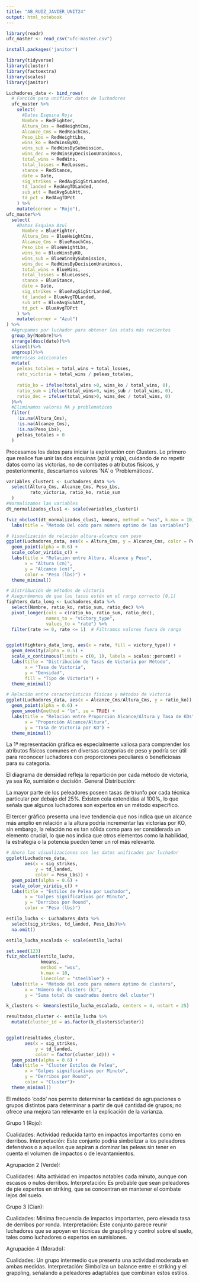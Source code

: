```yaml
---
title: "AB_RUIZ_JAVIER_UNIT24"
output: html_notebook
---
```


```r
library(readr)
ufc_master <- read_csv("ufc-master.csv")
```

```r
install.packages('janitor')

library(tidyverse)
library(cluster)
library(factoextra)
library(scales)
library(janitor)
```

```r
Luchadores_data <- bind_rows(
  # Función para unificar datos de luchadores
  ufc_master %>%
    select(
      #Datos Esquina Roja
      Nombre = RedFighter,
      Altura_Cms = RedHeightCms,
      Alcanze_Cms = RedReachCms,
      Peso_Lbs = RedWeightLbs,
      wins_ko = RedWinsByKO,
      wins_sub = RedWinsBySubmission,
      wins_dec = RedWinsByDecisionUnanimous,
      total_wins = RedWins,
      total_losses = RedLosses,
      stance = RedStance,
      date = Date,
      sig_strikes = RedAvgSigStrLanded,
      td_landed = RedAvgTDLanded,
      sub_att = RedAvgSubAtt,
      td_pct = RedAvgTDPct
    ) %>% 
    mutate(corner = "Rojo"),
ufc_master%>%
  select(
    #Datos Esquina Azul
      Nombre = BlueFighter,
      Altura_Cms = BlueHeightCms,
      Alcanze_Cms = BlueReachCms,
      Peso_Lbs = BlueWeightLbs,
      wins_ko = BlueWinsByKO,
      wins_sub = BlueWinsBySubmission,
      wins_dec = RedWinsByDecisionUnanimous,
      total_wins = BlueWins,
      total_losses = BlueLosses,
      stance = BlueStance,
      date = Date,
      sig_strikes = BlueAvgSigStrLanded,
      td_landed = BlueAvgTDLanded,
      sub_att = BlueAvgSubAtt,
      td_pct = BlueAvgTDPct
    ) %>% 
    mutate(corner = "Azul")
) %>%
  #Agrupamos por luchador para obtener las stats más recientes
  group_by(Nombre)%>%
  arrange(desc(date))%>%
  slice(1)%>%
  ungroup()%>%
  #Métricas adicionales
  mutate(
    peleas_totales = total_wins + total_losses,
    rato_victoria = total_wins / peleas_totales,
    
    ratio_ko = ifelse(total_wins >0, wins_ko / total_wins, 0),
    ratio_sum = ifelse(total_wins>0, wins_sub / total_wins, 0),
    ratio_dec = ifelse(total_wins>0, wins_dec / total_wins, 0)
  )%>%
  #Eliminamos valores NA y problematicos
  filter(
    !is.na(Altura_Cms),
    !is.na(Alcanze_Cms),
    !is.na(Peso_Lbs),
    peleas_totales > 0
  )
```

Procesamos los datos para iniciar la exploración con Clusters. Lo primero que realice fue unir las dos esquinas (azúl y roja), cuidando de no repetir datos como las victorias, no de combates o atributos físicos, y posteriormente, descartamos valores 'NA' o 'Problemáticos'.

```r
variables_cluster1 <- Luchadores_data %>% 
  select(Altura_Cms, Alcanze_Cms, Peso_Lbs,
         rato_victoria, ratio_ko, ratio_sum
  )
#Normalizamos las variables
dt_normalizados_clus1 <- scale(variables_cluster1)

fviz_nbclust(dt_normalizados_clus1, kmeans, method = "wss", k.max = 10) +
  labs(title = "Metodo Del codo para número optimo de las variables")

```

```r
# Visualización de relación altura-alcance con peso
ggplot(Luchadores_data, aes(x = Altura_Cms, y = Alcanze_Cms, color = Peso_Lbs)) +
  geom_point(alpha = 0.6) +
  scale_color_viridis_c() +
  labs(title = "Relación entre Altura, Alcance y Peso",
       x = "Altura (cm)",
       y = "Alcance (cm)",
       color = "Peso (lbs)") +
  theme_minimal()

# Distribución de métodos de victoria
# Asegurémonos de que las tasas estén en el rango correcto [0,1]
fighters_data_long <- Luchadores_data %>%
  select(Nombre, ratio_ko, ratio_sum, ratio_dec) %>%
  pivot_longer(cols = c(ratio_ko, ratio_sum, ratio_dec),
               names_to = "victory_type",
               values_to = "rate") %>%
  filter(rate >= 0, rate <= 1)  # Filtramos valores fuera de rango


ggplot(fighters_data_long, aes(x = rate, fill = victory_type)) +
  geom_density(alpha = 0.5) +
  scale_x_continuous(limits = c(0, 1), labels = scales::percent) +
  labs(title = "Distribución de Tasas de Victoria por Método",
       x = "Tasa de Victoria",
       y = "Densidad",
       fill = "Tipo de Victoria") +
  theme_minimal()

# Relación entre características físicas y métodos de victoria
ggplot(Luchadores_data, aes(x = Alcanze_Cms/Altura_Cms, y = ratio_ko)) +
  geom_point(alpha = 0.6) +
  geom_smooth(method = "lm", se = TRUE) +
  labs(title = "Relación entre Proporción Alcance/Altura y Tasa de KOs",
       x = "Proporción Alcance/Altura",
       y = "Tasa de Victoria por KO") +
  theme_minimal()
```

La 1ª representación gráfica es especialmente valiosa para comprender los atributos físicos comunes en diversas categorías de peso y podría ser útil para reconocer luchadores con proporciones peculiares o beneficiosas para su categoría.

El diagrama de densidad refleja la repartición por cada método de victoria, ya sea Ko, sumisión o decisión. General Distribución:

La mayor parte de los peleadores poseen tasas de triunfo por cada técnica particular por debajo del 25%. Existen cola extendidas al 100%, lo que señala que algunos luchadores son expertos en un método específico.

El tercer gráfico presenta una leve tendencia que nos indica que un alcance más amplio en relación a la altura podría incrementar las victorias por KO, sin embargo, la relación no es tan sólida como para ser considerada un elemento crucial, lo que nos indica que otros elementos como la habilidad, la estrategia o la potencia pueden tener un rol más relevante.

```r
# Ahora las visualizaciones con los datos unificados por luchador
ggplot(Luchadores_data, 
       aes(x = sig_strikes, 
           y = td_landed,
           color = Peso_Lbs)) +
  geom_point(alpha = 0.6) +
  scale_color_viridis_c() +
  labs(title = "Estilos de Pelea por Luchador",
       x = "Golpes Significativos por Minuto",
       y = "Derribos por Round",
       color = "Peso (lbs)")
```

```r
estilo_lucha <- Luchadores_data %>%
  select(sig_strikes, td_landed, Peso_Lbs)%>%
  na.omit()

estilo_lucha_escalada <- scale(estilo_lucha)

set.seed(123)
fviz_nbclust(estilo_lucha,
             kmeans,
             method = "wss",
             k.max = 10,
             linecolor = "steelblue") +
  labs(title = "Método del codo para número óptimo de clusters",
       x = "Número de clusters (k)",
       y = "Suma total de cuadrados dentro del cluster")

k_clusters <- kmeans(estilo_lucha_escalada, centers = 4, nstart = 25)

resultados_cluster <- estilo_lucha %>%
  mutate(cluster_id = as.factor(k_clusters$cluster))


ggplot(resultados_cluster,
       aes(x = sig_strikes,
           y = td_landed,
           color = factor(cluster_id))) +
  geom_point(alpha = 0.6) +
  labs(title = "Cluster Estilos de Pelea",
       x = "Golpes significativos por Minuto",
       y = "Derribos por Round",
       color = "Cluster")+
  theme_minimal()
```

El método 'codo' nos permite determinar la cantidad de agrupaciones o grupos distintos para determinar a partir de qué cantidad de grupos; no ofrece una mejora tan relevante en la explicación de la varianza.

Grupo 1 (Rojo):

Cualidades: Actividad reducida tanto en impactos importantes como en derribos. Interpretación: Este conjunto podría simbolizar a los peleadores defensivos o a aquellos que aspiran a dominar las peleas sin tener en cuenta el volumen de impactos o de levantamientos.

Agrupación 2 (Verde):

Cualidades: Alta actividad en impactos notables cada minuto, aunque con escasos o nulos derribos. Interpretación: Es probable que sean peleadores de pie expertos en striking, que se concentran en mantener el combate lejos del suelo.

Grupo 3 (Cian):

Cualidades: Minima frecuencia de impactos importantes, pero elevada tasa de derribos por ronda. Interpretación: Este conjunto parece reunir luchadores que se apoyan en técnicas de grappling y control sobre el suelo, tales como luchadores o expertos en sumisiones.

Agrupación 4 (Morado):

Cualidades: Un grupo intermedio que presenta una actividad moderada en ambas medidas. Interpretación: Simboliza un balance entre el striking y el grappling, señalando a peleadores adaptables que combinan estos estilos.
